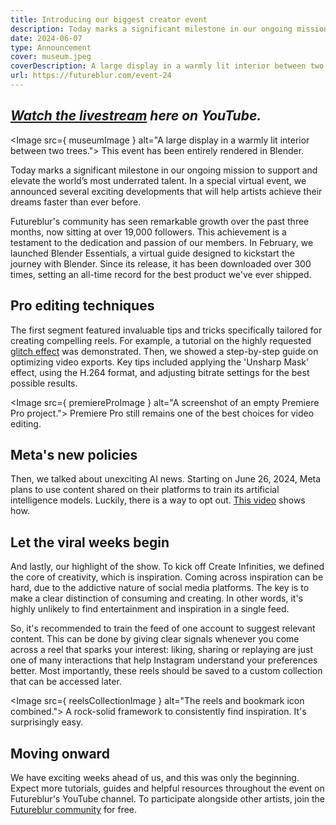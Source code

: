```yaml
---
title: Introducing our biggest creator event
description: Today marks a significant milestone in our ongoing mission to support and elevate the world’s most underrated talent.
date: 2024-06-07
type: Announcement
cover: museum.jpeg
coverDescription: A large display in a warmly lit interior between two trees.
url: https://futureblur.com/event-24
---
```




*[Watch the livestream](https://futureblur.com/event-24) here on YouTube.*
---
<Image src={ museumImage } alt="A large display in a warmly lit interior between two trees.">
	This event has been entirely rendered in Blender.
</Image>


Today marks a significant milestone in our ongoing mission to support and elevate the world’s most underrated talent. In a special virtual event, we announced several exciting developments that will help artists achieve their dreams faster than ever before.

Futureblur's community has seen remarkable growth over the past three months, now sitting at over 19,000 followers. This achievement is a testament to the dedication and passion of our members. In February, we launched Blender Essentials, a virtual guide designed to kickstart the journey with Blender. Since its release, it has been downloaded over 300 times, setting an all-time record for the best product we've ever shipped.

## Pro editing techniques

The first segment featured invaluable tips and tricks specifically tailored for creating compelling reels. For example, a tutorial on the highly requested [glitch effect]() was demonstrated. Then, we showed a step-by-step guide on optimizing video exports. Key tips included applying the 'Unsharp Mask' effect, using the H.264 format, and adjusting bitrate settings for the best possible results.

<Image src={ premiereProImage } alt="A screenshot of an empty Premiere Pro project.">
	Premiere Pro still remains one of the best choices for video editing.
</Image>

## Meta's new policies

Then, we talked about unexciting AI news. Starting on June 26, 2024, Meta plans to use content shared on their platforms to train its artificial intelligence models. Luckily, there is a way to opt out. [This video]() shows how.

## Let the viral weeks begin

And lastly, our highlight of the show. To kick off Create Infinities, we defined the core of creativity, which is inspiration. Coming across inspiration can be hard, due to the addictive nature of social media platforms. The key is to make a clear distinction of consuming and creating. In other words, it's highly unlikely to find entertainment and inspiration in a single feed.

So, it's recommended to train the feed of one account to suggest relevant content. This can be done by giving clear signals whenever you come across a reel that sparks your interest: liking, sharing or replaying are just one of many interactions that help Instagram understand your preferences better. Most importantly, these reels should be saved to a custom collection that can be accessed later.

<Image src={ reelsCollectionImage } alt="The reels and bookmark icon combined.">
	A rock-solid framework to consistently find inspiration. It's surprisingly easy.
</Image>

## Moving onward

We have exciting weeks ahead of us, and this was only the beginning. Expect more tutorials, guides and helpful resources throughout the event on Futureblur's YouTube channel. To participate alongside other artists, join the [Futureblur community](https://futureblur.com/join) for free.